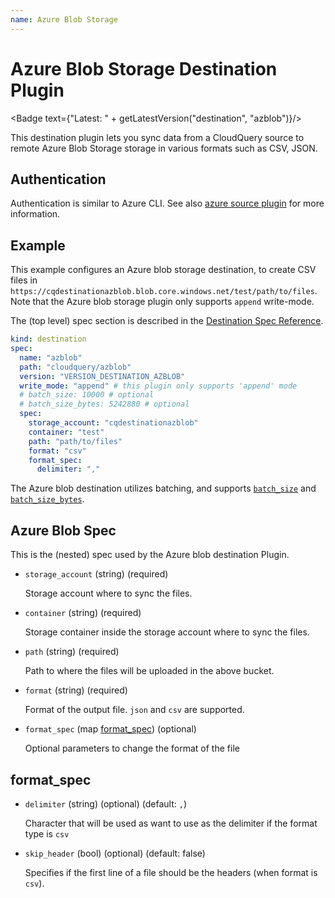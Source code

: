 ```yaml
---
name: Azure Blob Storage
---
```

# Azure Blob Storage Destination Plugin


<Badge text={"Latest: " + getLatestVersion("destination", "azblob")}/>

This destination plugin lets you sync data from a CloudQuery source to remote Azure Blob Storage storage in various formats such as CSV, JSON.


## Authentication

Authentication is similar to Azure CLI. See also [azure source plugin](../../sources/azure/overview#authentication) for more information.

## Example

This example configures an Azure blob storage destination, to create CSV files in `https://cqdestinationazblob.blob.core.windows.net/test/path/to/files`. Note that the Azure blob storage plugin only supports `append` write-mode.

The (top level) spec section is described in the [Destination Spec Reference](/docs/reference/destination-spec).

```yaml copy
kind: destination
spec:
  name: "azblob"
  path: "cloudquery/azblob"
  version: "VERSION_DESTINATION_AZBLOB"
  write_mode: "append" # this plugin only supports 'append' mode
  # batch_size: 10000 # optional
  # batch_size_bytes: 5242880 # optional
  spec:
    storage_account: "cqdestinationazblob"
    container: "test"
    path: "path/to/files"
    format: "csv"
    format_spec:
      delimiter: ","
```

The Azure blob destination utilizes batching, and supports [`batch_size`](/docs/reference/destination-spec#batch_size) and [`batch_size_bytes`](/docs/reference/destination-spec#batch_size_bytes). 

## Azure Blob Spec

This is the (nested) spec used by the Azure blob destination Plugin.

- `storage_account` (string) (required)

  Storage account where to sync the files.

- `container` (string) (required)

  Storage container inside the storage account where to sync the files.

- `path` (string) (required)

  Path to where the files will be uploaded in the above bucket.

- `format` (string) (required)

  Format of the output file. `json` and `csv` are supported.

- `format_spec` (map [format_spec](#format_spec)) (optional)

  Optional parameters to change the format of the file

## format_spec

- `delimiter` (string) (optional) (default: `,`)

  Character that will be used as want to use as the delimiter if the format type is `csv`

- `skip_header` (bool) (optional) (default: false)

  Specifies if the first line of a file should be the headers (when format is `csv`).
